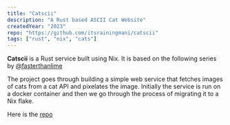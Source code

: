 ```yaml
---
title: "Catscii"
description: "A Rust based ASCII Cat Website"
createdYear: "2023"
repo: "https://github.com/itsrainingmani/catscii"
tags: ["rust", "nix", "cats"]
---
```


**Catscii** is a Rust service built using Nix. It is based on the following series by <a href="https://fasterthanli.me">@fasterthanlime</a>

The project goes through building a simple web service that fetches images of cats from a cat API and pixelates the image. Initially the service is run on a docker container and then we go through the process of migrating it to a Nix flake.

Here is the <a href="https://github.com/itsrainingmani/catscii">repo</a>
